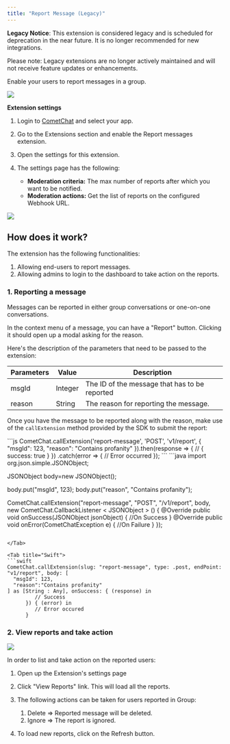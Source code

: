 ```yaml
---
title: "Report Message (Legacy)"
---
```


<Warning>

**Legacy Notice**: This extension is considered legacy and is scheduled for deprecation in the near future. It is no longer recommended for new integrations.

Please note: Legacy extensions are no longer actively maintained and will not receive feature updates or enhancements.

</Warning>

Enable your users to report messages in a group.

<Frame>
  <img src="/images/be861616-q1ey9p631nc9yebc4pbhl444ab37gx4zzcv4go8zmmlbb67zgh1a8qodm6s1ucbr-f9f3e8ff7102c5350ee63d49c9a8681f.jpeg" />
</Frame>

**Extension settings**

1. Login to [CometChat](https://app.cometchat.com/login) and select your app.

2. Go to the Extensions section and enable the Report messages extension.

3. Open the settings for this extension.

4. The settings page has the following:

   * **Moderation criteria:** The max number of reports after which you want to be notified.
   * **Moderation actions:** Get the list of reports on the configured Webhook URL.

<Frame>
  <img src="/images/b50ce403-26jkqqnsg49tvvgf9ih067pwnzuextnb87gl9q51vh46au7iapuw5so14wq4vpvg-f9a46dd082b03d3dba22fae925bfb358.png" />
</Frame>

## How does it work?

The extension has the following functionalities:

1. Allowing end-users to report messages.
2. Allowing admins to login to the dashboard to take action on the reports.

### 1. Reporting a message

Messages can be reported in either group conversations or one-on-one conversations.

In the context menu of a message, you can have a "Report" button. Clicking it should open up a modal asking for the reason.

Here's the description of the parameters that need to be passed to the extension:

| Parameters | Value   | Description                                   |
| ---------- | ------- | --------------------------------------------- |
| msgId      | Integer | The ID of the message that has to be reported |
| reason     | String  | The reason for reporting the message.         |

Once you have the message to be reported along with the reason, make use of the `callExtension` method provided by the SDK to submit the report:

<Tabs>
<Tab title="JavaScript">
```js
CometChat.callExtension('report-message', 'POST', 'v1/report', {
    "msgId": 123,
   "reason": "Contains profanity"
}).then(response => {
    // { success: true }
})
.catch(error => {
    // Error occurred
});
```

</Tab>

<Tab title="Java">
```java
import org.json.simple.JSONObject;

JSONObject body=new JSONObject();

body.put("msgId", 123);
body.put("reason", "Contains profanity");

CometChat.callExtension("report-message", "POST", "/v1/report", body,
 new CometChat.CallbackListener < JSONObject > () {
    @Override
    public void onSuccess(JSONObject jsonObject) {
        //On Success
    }
    @Override
    public void onError(CometChatException e) {
        //On Failure
    }
});
```

</Tab>

<Tab title="Swift">
```swift
CometChat.callExtension(slug: "report-message", type: .post, endPoint: "v1/report", body: [
  "msgId": 123,
  "reason":"Contains profanity"
] as [String : Any], onSuccess: { (response) in
         // Success
      }) { (error) in
         // Error occured
      }
```

</Tab>

</Tabs>

### 2. View reports and take action

<Frame>
  <img src="/images/8728d695-gpim8fz59kmz8qwntzxqrrrutb4huyvfzrgks1gdnyw78hng9k3745cwruhwuklf-bfd2532a488d51ed9676343d13e4ad6a.png" />
</Frame>

In order to list and take action on the reported users:

1. Open up the Extension's settings page

2. Click "View Reports" link. This will load all the reports.

3. The following actions can be taken for users reported in Group:

   1. Delete => Reported message will be deleted.
   2. Ignore => The report is ignored.

4. To load new reports, click on the Refresh button.
